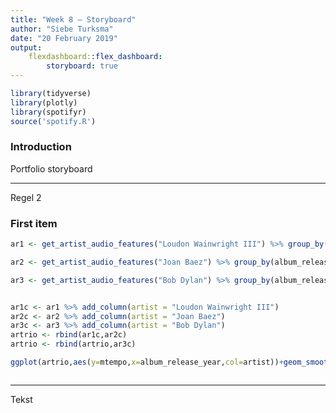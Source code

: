 ```yaml
---
title: "Week 8 — Storyboard"
author: "Siebe Turksma"
date: "20 February 2019"
output: 
    flexdashboard::flex_dashboard:
        storyboard: true
---
```


```r

library(tidyverse)
library(plotly)
library(spotifyr)
source('spotify.R')

```

### Introduction


Portfolio storyboard

***

Regel 2


### First item

```r

ar1 <- get_artist_audio_features("Loudon Wainwright III") %>% group_by(album_release_year) %>% summarise(mtempo = mean(tempo))

ar2 <- get_artist_audio_features("Joan Baez") %>% group_by(album_release_year) %>% summarise(mtempo = mean(tempo))

ar3 <- get_artist_audio_features("Bob Dylan") %>% group_by(album_release_year) %>% summarise(mtempo = mean(tempo))


ar1c <- ar1 %>% add_column(artist = "Loudon Wainwright III")
ar2c <- ar2 %>% add_column(artist = "Joan Baez")
ar3c <- ar3 %>% add_column(artist = "Bob Dylan")
artrio <- rbind(ar1c,ar2c)
artrio <- rbind(artrio,ar3c)

ggplot(artrio,aes(y=mtempo,x=album_release_year,col=artist))+geom_smooth(se=FALSE)



```

***

Tekst
